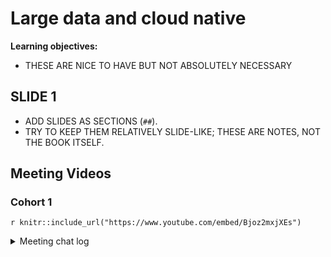 # Large data and cloud native

**Learning objectives:**

- THESE ARE NICE TO HAVE BUT NOT ABSOLUTELY NECESSARY

## SLIDE 1 {-}

- ADD SLIDES AS SECTIONS (`##`).
- TRY TO KEEP THEM RELATIVELY SLIDE-LIKE; THESE ARE NOTES, NOT THE BOOK ITSELF.

## Meeting Videos {-}

### Cohort 1 {-}

`r knitr::include_url("https://www.youtube.com/embed/Bjoz2mxjXEs")`

<details>
<summary> Meeting chat log </summary>

```
00:05:19	Keuntae Kim:	start
00:15:35	Derek Sollberger (he/his):	fun fact: in PostGRE SQL, the "double quotes" and 'single quotes' matter more (not interchangeable)
00:35:01	Keuntae Kim:	end
```
</details>
